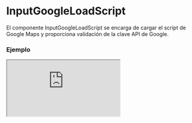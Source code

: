 # InputGoogleLoadScript

El componente InputGoogleLoadScript se encarga de cargar el script de Google Maps y proporciona validación de la clave API de Google.


### Ejemplo

<Iframe
  minHeightIframe="30dvh"
  src="https://fenextjs-component-storybook.vercel.app/iframe.html?args=&id=input-google-loadscript--index&viewMode=story"
/>

### Importacion

Para importar el componente InputGoogleLoadScript, se puede hacer desde fenextjs

```tsx copy
import { InputGoogleLoadScript } from "fenextjs";
```

### Parametros

| Parametro        | Tipo      | Requerido | Default                               | Descripcion                                                                                                                         |
| ---------------- | --------- | --------- | ------------------------------------- | ----------------------------------------------------------------------------------------------------------------------------------- |
| googleMapsApiKey | string    | no        | process.env['NEXT_PUBLIC_GOOGLE_KEY'] | Clave API de Google Maps. Si no se proporciona, se usará la clave API predeterminada en las variables de entorno.                   |
| children         | ReactNode | no        | undefined                             | Los elementos hijos que se renderizarán dentro del componente una vez que el script de Google Maps haya sido cargado correctamente. |
| className        | string    | no        | ''                                    | Clase CSS para personalizar el contenedor del componente.                                                                           |
| \_t              | unknown   | no        | undefined                             | Propiedades de traducción para mensajes de error u otros textos.                                                                    |
| useT             | unknown   | no        | undefined                             | Hook de traducción para manejar cadenas traducibles dentro del componente.                                                          |

### Storybook

Para ver el storybook del componente lo puede hacer con este [link](https://fenextjs-component-storybook.vercel.app/?path=/story/input-google-loadscript--index)

### Usos

- InputGoogleLoadScript básico

```tsx copy
<InputGoogleLoadScript googleMapsApiKey="YOUR_GOOGLE_MAPS_API_KEY">
  <YourGoogleMapsComponent />
</InputGoogleLoadScript>
```

- InputGoogleLoadScript con validación

```tsx copy
<InputGoogleLoadScript>
  <YourGoogleMapsComponent />
</InputGoogleLoadScript>
```

- InputGoogleLoadScript con manejo de errores

```tsx copy
<InputGoogleLoadScript googleMapsApiKey="INVALID_KEY">
  <YourGoogleMapsComponent />
</InputGoogleLoadScript>
```
